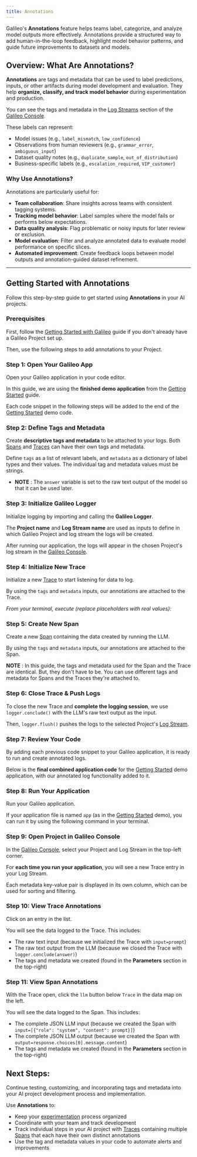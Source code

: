 ```yaml
---
title: Annotations
---
```



Galileo's **Annotations** feature helps teams label, categorize, and analyze model outputs more effectively. Annotations provide a structured way to add human-in-the-loop feedback, highlight model behavior patterns, and guide future improvements to datasets and models.

## Overview: What Are Annotations?

**Annotations** are tags and metadata that can be used to label predictions, inputs, or other artifacts during model development and evaluation. They help **organize, classify, and track model behavior** during experimentation and production.

You can see the tags and metadata in the [Log Streams](/concepts/logstreams) section of the [Galileo Console](https://app.galileo.ai/).

These labels can represent:

- Model issues (e.g., `label_mismatch`, `low_confidence`)
- Observations from human reviewers (e.g., `grammar_error`, `ambiguous_input`)
- Dataset quality notes (e.g., `duplicate_sample`, `out_of_distribution`)
- Business-specific labels (e.g., `escalation_required`, `VIP_customer`)

### Why Use Annotations?

Annotations are particularly useful for:

- **Team collaboration**: Share insights across teams with consistent tagging systems.
- **Tracking model behavior**: Label samples where the model fails or performs below expectations.
- **Data quality analysis**: Flag problematic or noisy inputs for later review or exclusion.
- **Model evaluation**: Filter and analyze annotated data to evaluate model performance on specific slices.
- **Automated improvement**: Create feedback loops between model outputs and annotation-guided dataset refinement.

---

## Getting Started with Annotations

Follow this step-by-step guide to get started using **Annotations** in your AI projects.

### Prerequisites

First, follow the [Getting Started with Galileo](/getting-started/quickstart) guide if you don't already have a Galileo Project set up.

Then, use the following steps to add annotations to your Project.

### Step 1: Open Your Galileo App

Open your Galileo application in your code editor.

In this guide, we are using the **finished demo application** from the [Getting Started](/getting-started/quickstart) guide.

Each code snippet in the following steps will be added to the end of the [Getting Started](/getting-started/quickstart) demo code.

<CodeGroup>
<SnippetAnnotations1 />
</CodeGroup>

### Step 2: Define Tags and Metadata

Create **descriptive tags and metadata** to be attached to your logs. Both [Spans](/concepts/spans) and [Traces](/concepts/traces) can have their own tags and metadata.

Define `tags` as a list of relevant labels, and `metadata` as a dictionary of label types and their values. The individual tag and metadata values must be strings.

- **NOTE** : The `answer` variable is set to the raw text output of the model so that it can be used later.

<CodeGroup>
<SnippetAnnotations2 />
</CodeGroup>

### Step 3: Initialize Galileo Logger

Initialize logging by importing and calling the **Galileo Logger**.

The **Project name** and **Log Stream name** are used as inputs to define in which Galileo Project and log stream the logs will be created.

After running our application, the logs will appear in the chosen Project's log stream in the [Galileo Console](https://app.galileo.ai/).

<CodeGroup>
<SnippetAnnotations3 />
</CodeGroup>

### Step 4: Initialize New Trace

Initialize a new [Trace](/concepts/traces) to start listening for data to log.

By using the `tags` and `metadata` inputs, our annotations are attached to the Trace.

_From your terminal, execute (replace placeholders with real values):_

<CodeGroup>
<SnippetAnnotations4 />
</CodeGroup>

### Step 5: Create New Span

Create a new [Span](/concepts/spans) containing the data created by running the LLM.

By using the `tags` and `metadata` inputs, our annotations are attached to the Span.

**NOTE** : In this guide, the tags and metadata used for the Span and the Trace are identical. But, they don't have to be. You can use different tags and metadata for Spans and the Traces they're attached to.

<CodeGroup>
<SnippetAnnotations5 />
</CodeGroup>

### Step 6: Close Trace & Push Logs

To close the new Trace and **complete the logging session**, we use `logger.conclude()` with the LLM's raw text output as the input.

Then, `logger.flush()` pushes the logs to the selected Project's [Log Stream](/concepts/logstreams).

<CodeGroup>
<SnippetAnnotations6 />
</CodeGroup>

### Step 7: Review Your Code

By adding each previous code snippet to your Galileo application, it is ready to run and create annotated logs.

Below is the **final combined application code** for the [Getting Started](/getting-started/quickstart) demo application, with our annotated log functionality added to it. 

<CodeGroup>
<SnippetAnnotations7 />
</CodeGroup>

### Step 8: Run Your Application

Run your Galileo application.

If your application file is named `app` (as in the [Getting Started](/getting-started/quickstart) demo), you can run it by using the following command in your terminal.

<CodeGroup>
<SnippetAnnotations8 />
</CodeGroup>

### Step 9: Open Project in Galileo Console

In the [Galileo Console](https://app.galileo.ai/), select your Project and Log Stream in the top-left corner.

For **each time you run your application**, you will see a new Trace entry in your Log Stream.

Each metadata key-value pair is displayed in its own column, which can be used for sorting and filtering.

<Screenshot
  alt="Log Stream"
  imageUrl="/images/console-ui/annotated-log-stream.png"
/>

### Step 10: View Trace Annotations

Click on an entry in the list.

You will see the data logged to the Trace. This includes:
- The raw text input (because we initialized the Trace with `input=prompt`)
- The raw text output from the LLM (because we closed the Trace with `logger.conclude(answer)`)
- The tags and metadata we created (found in the **Parameters** section in the top-right)

<Screenshot
  alt="Annotated Trace"
  imageUrl="/images/console-ui/annotated-trace.png"
/>

### Step 11: View Span Annotations

With the Trace open, click the `llm` button below `Trace` in the data map on the left.

You will see the data logged to the Span. This includes:
- The complete JSON LLM input (because we created the Span with `input=[{"role": "system", "content": prompt}]`)
- The complete JSON LLM output (because we created the Span with `output=response.choices[0].message.content`)
- The tags and metadata we created (found in the **Parameters** section in the top-right)

<Screenshot
  alt="Annotated Span"
  imageUrl="/images/console-ui/annotated-span.png"
/>

## Next Steps:

Continue testing, customizing, and incorporating tags and metadata into your AI project development process and implementation.

Use **Annotations** to:
- Keep your [experimentation](/getting-started/experiments/overview) process organized
- Coordinate with your team and track development
- Track individual steps in your AI project with [Traces](/concepts/traces) containing multiple [Spans](/concepts/spans) that each have their own distinct annotations
- Use the tag and metadata values in your code to automate alerts and improvements